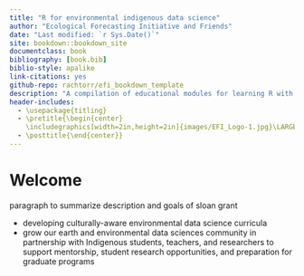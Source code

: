 ```yaml
--- 
title: "R for environmental indigenous data science"
author: "Ecological Forecasting Initiative and Friends"
date: "Last modified: `r Sys.Date()`"
site: bookdown::bookdown_site
documentclass: book
bibliography: [book.bib]
biblio-style: apalike
link-citations: yes
github-repo: rachtorr/efi_bookdown_template
description: "A compilation of educational modules for learning R with environmental data "
header-includes:
  - \usepackage{titling}
  - \pretitle{\begin{center}
    \includegraphics[width=2in,height=2in]{images/EFI_Logo-1.jpg}\LARGE\\}
  - \posttitle{\end{center}}
---
```

# Welcome {-}




paragraph to summarize description and goals of sloan grant

- developing culturally-aware environmental data science curricula 
- grow our earth and environmental data sciences community in partnership with Indigenous students, teachers, and researchers to support mentorship, student research opportunities, and preparation for graduate programs 


